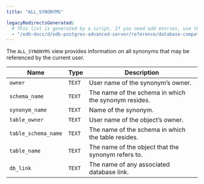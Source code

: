 ```yaml
---
title: "ALL_SYNONYMS"

legacyRedirectsGenerated:
  # This list is generated by a script. If you need add entries, use the `legacyRedirects` key.
  - "/edb-docs/d/edb-postgres-advanced-server/reference/database-compatibility-for-oracle-developers-reference-guide/10/Database_Compatibility_for_Oracle_Developers_Reference_Guide.1.124.html"
---
```


<div id="all_synonyms" class="registered_link"></div>

The `ALL_SYNONYMS` view provides information on all synonyms that may be referenced by the current user.

| Name                | Type   | Description                                          |
| ------------------- | ------ | ---------------------------------------------------- |
| `owner`             | `TEXT` | User name of the synonym’s owner.                    |
| `schema_name`       | `TEXT` | The name of the schema in which the synonym resides. |
| `synonym_name`      | `TEXT` | Name of the synonym.                                 |
| `table_owner`       | `TEXT` | User name of the object’s owner.                     |
| `table_schema_name` | `TEXT` | The name of the schema in which the table resides.   |
| `table_name`        | `TEXT` | The name of the object that the synonym refers to.   |
| `db_link`           | `TEXT` | The name of any associated database link.            |
